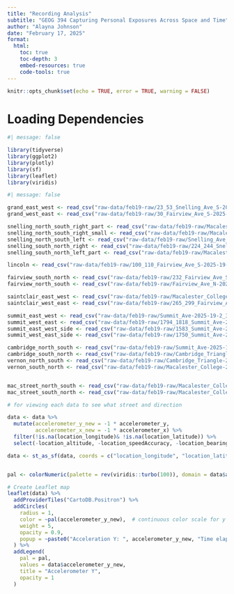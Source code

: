 ```yaml
---
title: "Recording Analysis"
subtitle: "GEOG 394 Capturing Personal Exposures Across Space and Time"
author: "Alayna Johnson"
date: "February 17, 2025"
format:
  html:
    toc: true
    toc-depth: 3
    embed-resources: true
    code-tools: true
---
```


```r
knitr::opts_chunk$set(echo = TRUE, error = TRUE, warning = FALSE)
```


# Loading Dependencies

```r
#| message: false

library(tidyverse)
library(ggplot2)
library(plotly)
library(sf)
library(leaflet)
library(viridis)
```



```r
#| message: false

grand_east_west <- read_csv("raw-data/feb19-raw/23_53_Snelling_Ave_S-2025-19-2_3-33-02 PM.csv")
grand_west_east <- read_csv("raw-data/feb19-raw/30_Fairview_Ave_S-2025-19-2_3-40-03 PM.csv")

snelling_north_south_right_part <- read_csv("raw-data/feb19-raw/Macalester_College-2025-19-2_3-41-54 PM.csv")
snelling_north_south_right_small <- read_csv("raw-data/feb19-raw/Macalester_College-2025-19-2_4-02-02 PM.csv")
snelling_north_south_left <- read_csv("raw-data/feb19-raw/Snelling_Ave_N-2025-19-2_3-47-43 PM.csv")
snelling_south_north_right <- read_csv("raw-data/feb19-raw/224_244_Snelling_Ave_S-2025-19-2_3-54-16 PM.csv")
snelling_south_north_left_part <- read_csv("raw-data/feb19-raw/Macalester_College-2025-19-2_3-31-46 PM.csv")

lincoln <- read_csv("raw-data/feb19-raw/100_110_Fairview_Ave_S-2025-19-2_4-17-30 PM.csv")

fairview_south_north <- read_csv("raw-data/feb19-raw/232_Fairview_Ave_S-2025-19-2_3-44-20 PM.csv")
fairview_north_south <- read_csv("raw-data/feb19-raw/Fairview_Ave_N-2025-19-2_3-27-57 PM.csv")

saintclair_east_west <- read_csv("raw-data/feb19-raw/Macalester_College-2025-19-2_3-43-07 PM.csv")
saintclair_west_east <- read_csv("raw-data/feb19-raw/265_299_Fairview_Ave_S-2025-19-2_3-29-41 PM.csv")

summit_east_west <- read_csv("raw-data/feb19-raw/Summit_Ave-2025-19-2_3-26-14 PM.csv")
summit_west_east <- read_csv("raw-data/feb19-raw/1794_1818_Summit_Ave-2025-19-2_3-45-53 PM.csv")
summit_east_west_side <- read_csv("raw-data/feb19-raw/1583_Summit_Ave-2025-19-2_3-56-43 PM.csv")
summit_west_east_side <- read_csv("raw-data/feb19-raw/1750_Summit_Ave-2025-19-2_4-00-23 PM.csv")

cambridge_north_south <- read_csv("raw-data/feb19-raw/Summit_Ave-2025-19-2_4-12-59 PM.csv")
cambridge_south_north <- read_csv("raw-data/feb19-raw/Cambridge_Triangle-2025-19-2_4-06-21 PM.csv")
vernon_north_south <- read_csv("raw-data/feb19-raw/Cambridge_Triangle-2025-19-2_4-14-51 PM.csv")
vernon_south_north <- read_csv("raw-data/feb19-raw/Macalester_College-2025-19-2_4-05-24 PM.csv")


mac_street_north_south <- read_csv("raw-data/feb19-raw/Macalester_College-2025-19-2_4-03-06 PM.csv")
mac_street_south_north <- read_csv("raw-data/feb19-raw/Macalester_College-2025-19-2_4-24-20 PM.csv")

```




```r
# for viewing each data to see what street and direction

data <- data %>%
  mutate(accelerometer_y_new = -1 * accelerometer_y,
         accelerometer_x_new = -1 * accelerometer_x) %>%
  filter(!is.na(location_longitude)& !is.na(location_latitude)) %>%
  select(-location_altitude, -location_speedAccuracy, -location_bearingAccuracy, - location_altitudeAboveMeanSeaLevel, -location_bearing, -location_horizontalAccuracy, -location_verticalAccuracy, -location_speed, -accelerometerUncalibrated_z, -accelerometerUncalibrated_x, -accelerometerUncalibrated_y, -accelerometerUncalibrated_local_time, -accelerometer_x, -accelerometer_y, -accelerometer_local_time)

data <- st_as_sf(data, coords = c("location_longitude", "location_latitude"), crs = 4326)


pal <- colorNumeric(palette = rev(viridis::turbo(100)), domain = data$accelerometer_y_new)

# Create Leaflet map
leaflet(data) %>%
  addProviderTiles("CartoDB.Positron") %>%
  addCircles(
    radius = 1,
    color = ~pal(accelerometer_y_new),  # continuous color scale for y acceleration
    weight = 5,
    opacity = 0.9,
    popup = ~paste0("Acceleration Y: ", accelerometer_y_new, "Time elapsed: ", seconds_elapsed)
  ) %>%
  addLegend(
    pal = pal, 
    values = data$accelerometer_y_new, 
    title = "Accelerometer Y",
    opacity = 1
  )
```

